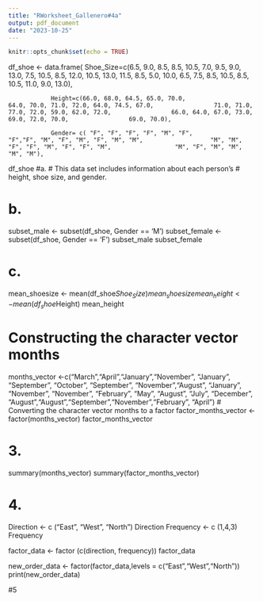 ```yaml
---
title: "RWorksheet_Gallenero#4a"
output: pdf_document
date: "2023-10-25"
---
```


```r
knitr::opts_chunk$set(echo = TRUE)
```

df_shoe <- data.frame(
                Shoe_Size=c(6.5, 9.0, 8.5, 8.5, 10.5,                    7.0, 9.5, 9.0, 13.0, 7.5, 10.5, 8.5,                     12.0, 10.5, 13.0, 11.5, 8.5, 5.0, 10.0,                  6.5, 7.5, 8.5, 10.5, 8.5, 10.5, 11.0,                    9.0, 13.0),

              
                Height=c(66.0, 68.0, 64.5, 65.0, 70.0,                   64.0, 70.0, 71.0, 72.0, 64.0, 74.5, 67.0,                 71.0, 71.0, 77.0, 72.0, 59.0, 62.0, 72.0,                 66.0, 64.0, 67.0, 73.0, 69.0, 72.0, 70.0,                 69.0, 70.0),
                
                Gender= c( "F", "F", "F", "F", "M", "F",                 "F","F", "M", "F", "M", "F", "M", "M",                   "M", "M", "F", "F", "M", "F", "F", "M",                  "M", "F", "M", "M", "M", "M"),


df_shoe
#a.
# This data set includes information about each person's # height, shoe size, and gender.

# b. 
subset_male <- subset(df_shoe, Gender == 'M')
subset_female <- subset(df_shoe, Gender == 'F')
subset_male
subset_female

# c.
mean_shoesize <- mean(df_shoe$Shoe_Size)
mean_shoesize
mean_height <- mean(df_shoe$Height)
mean_height

# Constructing the character vector months

months_vector <-c("March","April","January","November",                    "January", "September", "October",   "September",                  "November","August", "January", "November",               "November", "February", "May", "August",                "July", "December",                       "August","August","September","November","February", "April")
# Converting the character vector months to a factor
factor_months_vector <- factor(months_vector)
factor_months_vector

# 3. 

summary(months_vector)
summary(factor_months_vector)

# 4.

Direction <- c ("East", "West", "North")
Direction
Frequency <- c (1,4,3)
Frequency 

factor_data <- factor (c(direction, frequency))
factor_data

new_order_data <- factor(factor_data,levels = c("East","West","North"))
print(new_order_data)

#5